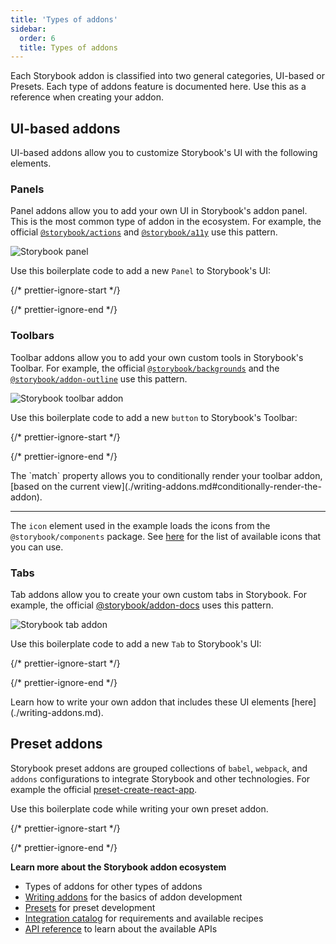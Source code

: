 ```yaml
---
title: 'Types of addons'
sidebar:
  order: 6
  title: Types of addons
---
```


Each Storybook addon is classified into two general categories, UI-based or Presets. Each type of addons feature is documented here. Use this as a reference when creating your addon.

## UI-based addons

UI-based addons allow you to customize Storybook's UI with the following elements.

### Panels

Panel addons allow you to add your own UI in Storybook's addon panel. This is the most common type of addon in the ecosystem. For example, the official [`@storybook/actions`](../essentials/actions.md) and [`@storybook/a11y`](https://github.com/storybookjs/storybook/tree/next/code/addons/a11y) use this pattern.

![Storybook panel](../_assets/addons/storybook-panel.png)

Use this boilerplate code to add a new `Panel` to Storybook's UI:

{/* prettier-ignore-start */}

<CodeSnippets path="storybook-addon-panel-example.md" />

{/* prettier-ignore-end */}

### Toolbars

Toolbar addons allow you to add your own custom tools in Storybook's Toolbar. For example, the official [`@storybook/backgrounds`](../essentials/backgrounds.md) and the [`@storybook/addon-outline`](../essentials/measure-and-outline.md#outline-addon) use this pattern.

![Storybook toolbar addon](../_assets/addons/storybook-toolbar.png)

Use this boilerplate code to add a new `button` to Storybook's Toolbar:

{/* prettier-ignore-start */}

<CodeSnippets path="storybook-addon-toolbar-example.md" />

{/* prettier-ignore-end */}

<Callout variant="info">
  The `match` property allows you to conditionally render your toolbar addon, [based on the current view](./writing-addons.md#conditionally-render-the-addon).

  <hr style={{ margin: '-0.75em 0 0.75em' }} />

  The `icon` element used in the example loads the icons from the `@storybook/components` package. See [here](../faq.md#what-icons-are-available-for-my-toolbar-or-my-addon) for the list of available icons that you can use.
</Callout>

### Tabs

Tab addons allow you to create your own custom tabs in Storybook. For example, the official [@storybook/addon-docs](../writing-docs/index.md) uses this pattern.

![Storybook tab addon](../_assets/addons/storybook-tab.png)

Use this boilerplate code to add a new `Tab` to Storybook's UI:

{/* prettier-ignore-start */}

<CodeSnippets path="storybook-addon-tab-example.md" />

{/* prettier-ignore-end */}

<Callout variant="info">
  Learn how to write your own addon that includes these UI elements [here](./writing-addons.md).
</Callout>

## Preset addons

Storybook preset addons are grouped collections of `babel`, `webpack`, and `addons` configurations to integrate Storybook and other technologies. For example the official [preset-create-react-app](https://github.com/storybookjs/presets/tree/master/packages/preset-create-react-app).

Use this boilerplate code while writing your own preset addon.

{/* prettier-ignore-start */}

<CodeSnippets path="storybook-preset-full-config-object.md" />

{/* prettier-ignore-end */}

**Learn more about the Storybook addon ecosystem**

* Types of addons for other types of addons
* [Writing addons](./writing-addons.md) for the basics of addon development
* [Presets](./writing-presets.md) for preset development
* [Integration catalog](./integration-catalog.md) for requirements and available recipes
* [API reference](./addons-api.md) to learn about the available APIs
